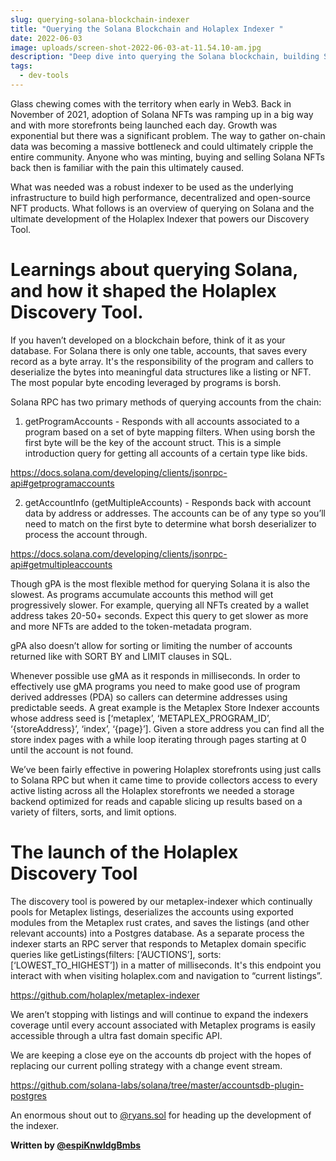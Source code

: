 ```yaml
---
slug: querying-solana-blockchain-indexer
title: "Querying the Solana Blockchain and Holaplex Indexer "
date: 2022-06-03
image: uploads/screen-shot-2022-06-03-at-11.54.10-am.jpg
description: "Deep dive into querying the Solana blockchain, building Solana's top indexer and increasing discoverability of NFTs"
tags:
  - dev-tools
---
```


Glass chewing comes with the territory when early in Web3. Back in November of 2021, adoption of Solana NFTs was ramping up in a big way and with more storefronts being launched each day. Growth was exponential but there was a significant problem. The way to gather on-chain data was becoming a massive bottleneck and could ultimately cripple the entire community. Anyone who was minting, buying and selling Solana NFTs back then is familiar with the pain this ultimately caused.

What was needed was a robust indexer to be used as the underlying infrastructure to build high performance, decentralized and open-source NFT products. What follows is an overview of querying on Solana and the ultimate development of the Holaplex Indexer that powers our Discovery Tool.

# Learnings about querying Solana, and how it shaped the Holaplex Discovery Tool.

If you haven’t developed on a blockchain before, think of it as your database. For Solana there is only one table, accounts, that saves every record as a byte array. It's the responsibility of the program and callers to deserialize the bytes into meaningful data structures like a listing or NFT. The most popular byte encoding leveraged by programs is borsh.

Solana RPC has two primary methods of querying accounts from the chain:

1. getProgramAccounts - Responds with all accounts associated to a program based on a set of byte mapping filters. When using borsh the first byte will be the key of the account struct. This is a simple introduction query for getting all accounts of a certain type like bids.

<https://docs.solana.com/developing/clients/jsonrpc-api#getprogramaccounts>

2. getAccountInfo (getMultipleAccounts) - Responds back with account data by address or addresses. The accounts can be of any type so you’ll need to match on the first byte to determine what borsh deserializer to process the account through.

<https://docs.solana.com/developing/clients/jsonrpc-api#getmultipleaccounts>

Though gPA is the most flexible method for querying Solana it is also the slowest. As programs accumulate accounts this method will get progressively slower. For example, querying all NFTs created by a wallet address takes 20-50+ seconds. Expect this query to get slower as more and more NFTs are added to the token-metadata program.

gPA also doesn’t allow for sorting or limiting the number of accounts returned like with SORT BY and LIMIT clauses in SQL.

Whenever possible use gMA as it responds in milliseconds. In order to effectively use gMA programs you need to make good use of program derived addresses (PDA) so callers can determine addresses using predictable seeds. A great example is the Metaplex Store Indexer accounts whose address seed is \[‘metaplex’, ‘METAPLEX_PROGRAM_ID’, ‘{storeAddress}’, ‘index’, ‘{page}’]. Given a store address you can find all the store index pages with a while loop iterating through pages starting at 0 until the account is not found.

We’ve been fairly effective in powering Holaplex storefronts using just calls to Solana RPC but when it came time to provide collectors access to every active listing across all the Holaplex storefronts we needed a storage backend optimized for reads and capable slicing up results based on a variety of filters, sorts, and limit options.

# The launch of the Holaplex Discovery Tool

The discovery tool is powered by our metaplex-indexer which continually pools for Metaplex listings, deserializes the accounts using exported modules from the Metaplex rust crates, and saves the listings (and other relevant accounts) into a Postgres database. As a separate process the indexer starts an RPC server that responds to Metaplex domain specific queries like getListings(filters: \[‘AUCTIONS’], sorts: \[‘LOWEST_TO_HIGHEST’]) in a matter of milliseconds. It's this endpoint you interact with when visiting holaplex.com and navigation to “current listings”.

<https://github.com/holaplex/metaplex-indexer>

We aren’t stopping with listings and will continue to expand the indexers coverage until every account associated with Metaplex programs is easily accessible through a ultra fast domain specific API.

We are keeping a close eye on the accounts db project with the hopes of replacing our current polling strategy with a change event stream.

https://github.com/solana-labs/solana/tree/master/accountsdb-plugin-postgres

An enormous shout out to [@ryans.sol](https://twitter.com/ryans_sol) for heading up the development of the indexer.

**Written by [@espiKnwldgBmbs](https://twitter.com/espiKnwldgBmbs)**
